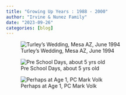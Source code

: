 ```yaml
---
title: "Growing Up Years : 1988 - 2000"
author: "Irvine & Nunez Family"
date: "2023-09-26"
categories: [blog]
---
```


![Turley's Wedding, Mesa AZ, June 1994](19940625_AZ.JPG)

::: {layout-ncol=2}
![Pre School Days, about 5 yrs old](spencer_at_5.jpeg)

![Perhaps at Age 1, PC Mark Volk](spencer1.jpg)
:::